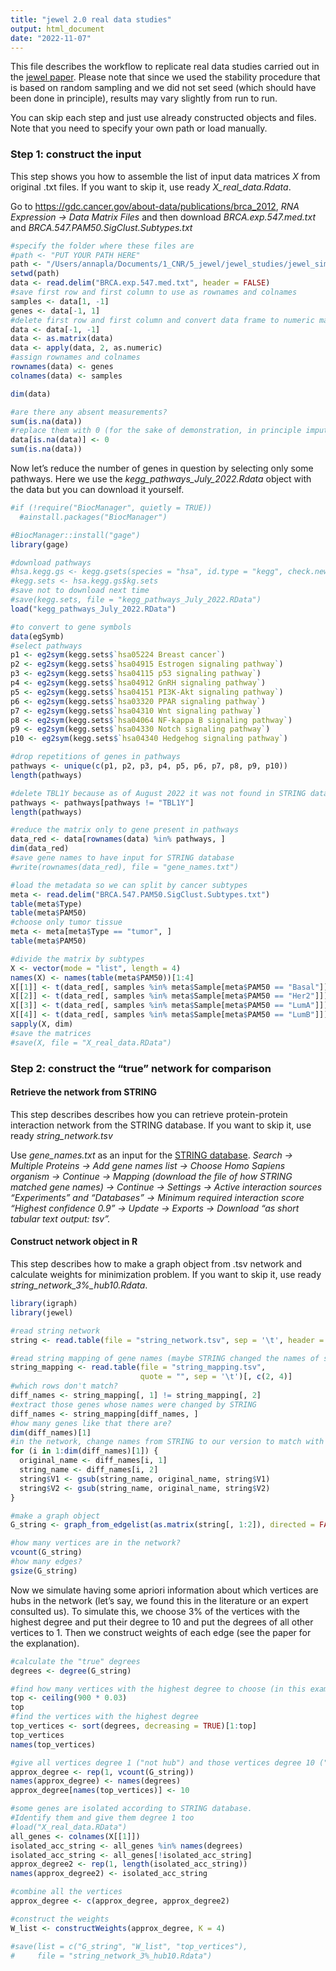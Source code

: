 ```yaml
---
title: "jewel 2.0 real data studies"
output: html_document
date: "2022-11-07"
---
```

This file describes the workflow to replicate real data studies carried out in the [jewel paper](https://www.mdpi.com/2227-7390/10/21/3983). Please note that since we used the stability procedure that is based on random sampling and we did not set seed (which should have been done in principle), results may vary slightly from run to run.

You can skip each step and just use already constructed objects and files. Note that you need to specify your own path or load manually.

### Step 1: construct the input

This step shows you how to assemble the list of input data matrices *X* from original .txt files. If you want to skip it, use ready *X_real_data.Rdata*.

Go to <https://gdc.cancer.gov/about-data/publications/brca_2012>, *RNA Expression -\> Data Matrix Files* and then download *BRCA.exp.547.med.txt* and *BRCA.547.PAM50.SigClust.Subtypes.txt*

```r
#specify the folder where these files are
#path <- "PUT YOUR PATH HERE" 
path <- "/Users/annapla/Documents/1_CNR/5_jewel/jewel_studies/jewel_simulation_studies/Breast_cancer_real_data"
setwd(path)
data <- read.delim("BRCA.exp.547.med.txt", header = FALSE) 
#save first row and first column to use as rownames and colnames 
samples <- data[1, -1] 
genes <- data[-1, 1] 
#delete first row and first column and convert data frame to numeric matrix 
data <- data[-1, -1] 
data <- as.matrix(data) 
data <- apply(data, 2, as.numeric) 
#assign rownames and colnames 
rownames(data) <- genes 
colnames(data) <- samples

dim(data)

#are there any absent measurements? 
sum(is.na(data)) 
#replace them with 0 (for the sake of demonstration, in principle imputation can be a better option)
data[is.na(data)] <- 0 
sum(is.na(data))
```

Now let's reduce the number of genes in question by selecting only some pathways. Here we use the *kegg_pathways_July_2022.Rdata* object with the data but you can download it yourself.

```r
#if (!require("BiocManager", quietly = TRUE))
  #ainstall.packages("BiocManager")

#BiocManager::install("gage")
library(gage) 

#download pathways 
#hsa.kegg.gs <- kegg.gsets(species = "hsa", id.type = "kegg", check.new = TRUE) 
#kegg.sets <- hsa.kegg.gs$kg.sets 
#save not to download next time 
#save(kegg.sets, file = "kegg_pathways_July_2022.RData") 
load("kegg_pathways_July_2022.RData") 

#to convert to gene symbols 
data(egSymb) 
#select pathways 
p1 <- eg2sym(kegg.sets$`hsa05224 Breast cancer`) 
p2 <- eg2sym(kegg.sets$`hsa04915 Estrogen signaling pathway`) 
p3 <- eg2sym(kegg.sets$`hsa04115 p53 signaling pathway`) 
p4 <- eg2sym(kegg.sets$`hsa04912 GnRH signaling pathway`) 
p5 <- eg2sym(kegg.sets$`hsa04151 PI3K-Akt signaling pathway`) 
p6 <- eg2sym(kegg.sets$`hsa03320 PPAR signaling pathway`) 
p7 <- eg2sym(kegg.sets$`hsa04310 Wnt signaling pathway`) 
p8 <- eg2sym(kegg.sets$`hsa04064 NF-kappa B signaling pathway`) 
p9 <- eg2sym(kegg.sets$`hsa04330 Notch signaling pathway`) 
p10 <- eg2sym(kegg.sets$`hsa04340 Hedgehog signaling pathway`)

#drop repetitions of genes in pathways 
pathways <- unique(c(p1, p2, p3, p4, p5, p6, p7, p8, p9, p10)) 
length(pathways)

#delete TBL1Y because as of August 2022 it was not found in STRING database with which we compare 
pathways <- pathways[pathways != "TBL1Y"] 
length(pathways)

#reduce the matrix only to gene present in pathways 
data_red <- data[rownames(data) %in% pathways, ] 
dim(data_red) 
#save gene names to have input for STRING database 
#write(rownames(data_red), file = "gene_names.txt")

#load the metadata so we can split by cancer subtypes
meta <- read.delim("BRCA.547.PAM50.SigClust.Subtypes.txt") 
table(meta$Type) 
table(meta$PAM50) 
#choose only tumor tissue 
meta <- meta[meta$Type == "tumor", ] 
table(meta$PAM50)

#divide the matrix by subtypes 
X <- vector(mode = "list", length = 4) 
names(X) <- names(table(meta$PAM50))[1:4] 
X[[1]] <- t(data_red[, samples %in% meta$Sample[meta$PAM50 == "Basal"]]) 
X[[2]] <- t(data_red[, samples %in% meta$Sample[meta$PAM50 == "Her2"]]) 
X[[3]] <- t(data_red[, samples %in% meta$Sample[meta$PAM50 == "LumA"]]) 
X[[4]] <- t(data_red[, samples %in% meta$Sample[meta$PAM50 == "LumB"]]) 
sapply(X, dim) 
#save the matrices 
#save(X, file = "X_real_data.RData")
```

### Step 2: construct the "true" network for comparison

#### Retrieve the network from STRING

This step describes describes how you can retrieve protein-protein interaction network from the STRING database. If you want to skip it, use ready *string_network.tsv*

Use *gene_names.txt* as an input for the [STRING database](https://string-db.org/). *Search -\> Multiple Proteins -\> Add gene names list -\> Choose Homo Sapiens organism -\> Continue -\> Mapping (download the file of how STRING matched gene names) -\> Continue -\> Settings -\> Active interaction sources "Experiments" and "Databases" -\> Minimum required interaction score "Highest confidence 0.9" -\> Update -\> Exports -\> Download "as short tabular text output: tsv".*

#### Construct network object in R

This step describes how to make a graph object from .tsv network and calculate weights for minimization problem. If you want to skip it, use ready *string_network_3%\_hub10.Rdata*.

```r
library(igraph)
library(jewel)

#read string network
string <- read.table(file = "string_network.tsv", sep = '\t', header = FALSE)

#read string mapping of gene names (maybe STRING changed the names of some of our input genes)
string_mapping <- read.table(file = "string_mapping.tsv", 
                             quote = "", sep = '\t')[, c(2, 4)]
#which rows don't match?
diff_names <- string_mapping[, 1] != string_mapping[, 2]
#extract those genes whose names were changed by STRING
diff_names <- string_mapping[diff_names, ]
#how many genes like that there are?
dim(diff_names)[1]
#in the network, change names from STRING to our version to match with the data
for (i in 1:dim(diff_names)[1]) {
  original_name <- diff_names[i, 1]
  string_name <- diff_names[i, 2]
  string$V1 <- gsub(string_name, original_name, string$V1)
  string$V2 <- gsub(string_name, original_name, string$V2)
}

#make a graph object
G_string <- graph_from_edgelist(as.matrix(string[, 1:2]), directed = FALSE)

#how many vertices are in the network?
vcount(G_string)
#how many edges?
gsize(G_string)
```

Now we simulate having some apriori information about which vertices are hubs in the network (let's say, we found this in the literature or an expert consulted us). To simulate this, we choose 3% of the vertices with the highest degree and put their degree to 10 and put the degrees of all other vertices to 1. Then we construct weights of each edge (see the paper for the explanation).

```r
#calculate the "true" degrees
degrees <- degree(G_string)

#find how many vertices with the highest degree to choose (in this example, 3%)
top <- ceiling(900 * 0.03)
top
#find the vertices with the highest degree
top_vertices <- sort(degrees, decreasing = TRUE)[1:top]
top_vertices
names(top_vertices)

#give all vertices degree 1 ("not hub") and those vertices degree 10 ("hub")
approx_degree <- rep(1, vcount(G_string))
names(approx_degree) <- names(degrees)
approx_degree[names(top_vertices)] <- 10

#some genes are isolated according to STRING database. 
#Identify them and give them degree 1 too
#load("X_real_data.RData")
all_genes <- colnames(X[[1]])
isolated_acc_string <- all_genes %in% names(degrees)
isolated_acc_string <- all_genes[!isolated_acc_string]
approx_degree2 <- rep(1, length(isolated_acc_string))
names(approx_degree2) <- isolated_acc_string

#combine all the vertices
approx_degree <- c(approx_degree, approx_degree2)

#construct the weights
W_list <- constructWeights(approx_degree, K = 4)

#save(list = c("G_string", "W_list", "top_vertices"), 
#     file = "string_network_3%_hub10.Rdata")
```

